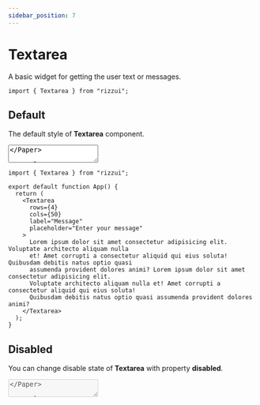 ```yaml
---
sidebar_position: 7
---
```



# Textarea

A basic widget for getting the user text or messages.

```tsx
import { Textarea } from "rizzui";
```

<div className="mb-28" />

## Default

The default style of **Textarea** component.

<Paper className="text-gray-1000 block">
  <Textarea
    label="Message"
    placeholder="Write you message..."
  />
</Paper>

```tsx
import { Textarea } from "rizzui";

export default function App() {
  return (
    <Textarea
      label="Message"
      placeholder="Write you message..."
    />
  );
}
```

<div className="mb-16" />

## Variants

You can change the style of **Textarea** with property [**variant**](#textarea-variants).

<Paper className="grid grid-cols-1 sm:grid-cols-2 gap-4">
  <Textarea
    label="Active"
    variant="active"
    placeholder="Enter your message"
  />
  <Textarea
    label="Flat"
    variant="flat"
    placeholder="Enter your message"
  />
  <Textarea
    label="Outline"
    variant="outline"
    placeholder="Enter your message"
  />
  <Textarea
    label="Text"
    variant="text"
    placeholder="Enter your message"
  />
</Paper>

```tsx
import { Textarea } from "rizzui";

export default function App() {
  return (
    <>
      <Textarea
        label="Active"
        variant="active"
        placeholder="Enter your message"
      />
      <Textarea
        label="Flat"
        variant="flat"
        placeholder="Enter your message"
      />
      <Textarea
        label="Outline"
        variant="outline"
        placeholder="Enter your message"
      />
      <Textarea
        label="Text"
        variant="text"
        placeholder="Enter your message"
      />
    </>
  );
}
```

<div className="mb-16" />

## Sizes

You can change the style of **Textarea** with property [**size**](#textarea-sizes).

<Paper className="gap-4 flex-row flex-wrap justify-start items-start">
  <Textarea
    label="Small"
    placeholder="Enter your message"
    size="sm"
  />
  <Textarea
    label="Default"
    placeholder="Enter your message"
  />
  <Textarea
    label="Large"
    placeholder="Enter your message"
    size="lg"
  />
  <Textarea
    label="Extra Large"
    placeholder="Enter your message"
    size="xl"
  />
</Paper>

```tsx
import { Textarea } from "rizzui";

export default function App() {
  return (
    <>
      <Textarea
        label="Small"
        placeholder="Enter your message"
        size="sm"
      />
      <Textarea
        label="Default"
        placeholder="Enter your message"
      />
      <Textarea
        label="Large"
        placeholder="Enter your message"
        size="lg"
      />
      <Textarea
        label="Extra Large"
        placeholder="Enter your message"
        size="xl"
      />
    </>
  );
}
```

<div className="mb-16" />

## Rounded

You can change the style of **Textarea** with property [**rounded**](#textarea-rounded).

<Paper className="gap-4 flex-row flex-wrap justify-start items-start">
  <Textarea
    label="Rounded Small"
    placeholder="Enter your message"
    rounded="sm"
    variant="active"
  />
  <Textarea
    label="Rounded Default"
    placeholder="Enter your message"
    variant="active"
  />
  <Textarea
    label="Rounded Large"
    placeholder="Enter your message"
    rounded="lg"
    variant="active"
  />
  <Textarea
    label="Rounded Extra Large"
    placeholder="Enter your message"
    rounded="xl"
    variant="active"
  />
  <Textarea
    label="Rounded None"
    placeholder="Enter your message"
    rounded="none"
    variant="active"
  />
</Paper>

```tsx
import { Textarea } from "rizzui";

export default function App() {
  return (
    <>
      <Textarea
        label="Rounded Small"
        placeholder="Enter your message"
        rounded="sm"
        variant="active"
      />
      <Textarea
        label="Rounded Default"
        placeholder="Enter your message"
        variant="active"
      />
      <Textarea
        label="Rounded Large"
        placeholder="Enter your message"
        rounded="lg"
        variant="active"
      />
      <Textarea
        label="Rounded Extra Large"
        placeholder="Enter your message"
        rounded="xl"
        variant="active"
      />
      <Textarea
        label="Rounded None"
        placeholder="Enter your message"
        rounded="none"
        variant="active"
      />
    </>
  );
}
```

<div className="mb-16" />

## Colors

You can change the style of **Textarea** with property [**color**](#textarea-colors).

<Paper className="gap-4 flex-row flex-wrap justify-start items-start">
  <Textarea
    label="Default"
    variant="flat"
    placeholder="Enter your message"
  />
  <Textarea
    label="Primary"
    variant="flat"
    placeholder="Enter your message"
    color="primary"
  />
  <Textarea
    label="Secondary"
    variant="flat"
    placeholder="Enter your message"
    color="secondary"
  />
  <Textarea
    label="Danger"
    variant="flat"
    placeholder="Enter your message"
    color="danger"
  />
  <Textarea
    label="Info"
    variant="flat"
    placeholder="Enter your message"
    color="info"
  />
  <Textarea
    label="Success"
    variant="flat"
    placeholder="Enter your message"
    color="success"
  />
  <Textarea
    label="Warning"
    variant="flat"
    placeholder="Enter your message"
    color="warning"
  />
</Paper>

```tsx
import { Textarea } from "rizzui";

export default function App() {
  return (
    <>
      <Textarea
        label="Default"
        variant="flat"
        placeholder="Enter your message"
      />
      <Textarea
        label="Primary"
        variant="flat"
        placeholder="Enter your message"
        color="primary"
      />
      <Textarea
        label="Secondary"
        variant="flat"
        placeholder="Enter your message"
        color="secondary"
      />
      <Textarea
        label="Danger"
        variant="flat"
        placeholder="Enter your message"
        color="danger"
      />
      <Textarea
        label="Info"
        variant="flat"
        placeholder="Enter your message"
        color="info"
      />
      <Textarea
        label="Success"
        variant="flat"
        placeholder="Enter your message"
        color="success"
      />
      <Textarea
        label="Warning"
        variant="flat"
        placeholder="Enter your message"
        color="warning"
      />
    </>
  );
}
```

<div className="mb-16" />

## With Custom Rows & Cols

You can change rows and cols of **Textarea** with property **rows** & **cols**.

<Paper className="block">
  <Textarea
    rows={4}
    cols={50}
    label="Message"
    placeholder="Enter your message"
    textareaClassName="overflow-y-auto"
  >
    Lorem ipsum dolor sit amet consectetur adipisicing elit. Voluptate architecto aliquam nulla et!
    Amet corrupti a consectetur aliquid qui eius soluta! Quibusdam debitis natus optio quasi
    assumenda provident dolores animi? Lorem ipsum dolor sit amet consectetur adipisicing elit.
    Voluptate architecto aliquam nulla et! Amet corrupti a consectetur aliquid qui eius soluta!
    Quibusdam debitis natus optio quasi assumenda provident dolores animi?
  </Textarea>
</Paper>

```tsx
import { Textarea } from "rizzui";

export default function App() {
  return (
    <Textarea
      rows={4}
      cols={50}
      label="Message"
      placeholder="Enter your message"
    >
      Lorem ipsum dolor sit amet consectetur adipisicing elit. Voluptate architecto aliquam nulla
      et! Amet corrupti a consectetur aliquid qui eius soluta! Quibusdam debitis natus optio quasi
      assumenda provident dolores animi? Lorem ipsum dolor sit amet consectetur adipisicing elit.
      Voluptate architecto aliquam nulla et! Amet corrupti a consectetur aliquid qui eius soluta!
      Quibusdam debitis natus optio quasi assumenda provident dolores animi?
    </Textarea>
  );
}
```

<div className="mb-16" />

## Disabled

You can change disable state of **Textarea** with property **disabled**.

<Paper className="block">
  <Textarea
    disabled
    label="Message"
    placeholder="Enter your message"
  />
</Paper>

```tsx
import { Textarea } from "rizzui";

export default function App() {
  return (
    <Textarea
      disabled
      label="Message"
      placeholder="Enter your message"
    />
  );
}
```

<div className="mb-16" />

## Read Only

You can change readOnly state of **Textarea** with property **readOnly**.

<Paper className="block">
  <Textarea
    readOnly
    label="Message"
    placeholder="Enter your message"
  />
</Paper>

```tsx
import { Textarea } from "rizzui";

export default function App() {
  return (
    <Textarea
      readOnly
      label="Message"
      placeholder="Enter your message"
    />
  );
}
```

<div className="mb-16" />

## With Clear Button

You can add a clear button of **Textarea** with property **clearable**.

<Paper className="block">
  <TextareaClear />
</Paper>

```tsx
import { useState } from "react";
import { Textarea } from "aegon-ui";

export default function App() {
  const [state, setState] = useState(
    "It is a long established fact that a reader will be distracted by the readable content of a page when looking at its layout."
  );

  return (
    <Textarea
      label="Message"
      clearable
      value={state}
      onClear={() => setState("")}
      onChange={(e) => setState(e.target.value)}
    />
  );
}
```

<div className="mb-16" />

## With Helper Text

You can add helper text to **Textarea** with property **helperText**.

<Paper className="block">
  <Textarea
    label="Message"
    placeholder="Enter your message"
    helperText="This is helper text."
  />
</Paper>

```tsx
import { Textarea } from "rizzui";

export default function App() {
  return (
    <Textarea
      label="Message"
      placeholder="Enter your message"
      helperText="This is helper text."
    />
  );
}
```

<div className="mb-16" />

## With Error

You can show error message to **Textarea** with property **error**.

<Paper className="block">
  <Textarea
    label="Message"
    error="This field is required"
    placeholder="Enter your message"
  />
</Paper>

```tsx
import { Textarea } from "rizzui";

export default function App() {
  return (
    <Textarea
      label="Message"
      error="This field is required"
      placeholder="Enter your message"
    />
  );
}
```

<div className="mb-16" />

## With Character Count

You can set character limit and show character counter of **Textarea** with property **maxLength** & **renderCharacterCount**.

<Paper className="block">
  <TextareaCharacterCount />
</Paper>

```tsx
import { useState } from "react";
import { Textarea } from "aegon-ui";

export default function App() {
  const [state, setState] = useState("Do not lose hope, nor be sad.");

  return (
    <Textarea
      label="Message"
      value={state}
      maxLength={100}
      onChange={(e) => setState(e.target.value)}
      renderCharacterCount={({ characterCount, maxLength }) => (
        <div className="text-right text-sm opacity-70 rtl:text-left">
          {characterCount}/{maxLength}
        </div>
      )}
    />
  );
}
```

<div className="mb-20" />

## APIs

<hr />

<div className="mb-10" />

### Textarea Props

Here is the API documentation of the Textarea component. And the rest of the props are the same as the original html textarea field. You can use props like **disabled**, **placeholder**, **rows**, **cols**, **maxLength** etc.

|        Props         |                               Type                               |                                Description                                |   Default   |
| :------------------: | :--------------------------------------------------------------: | :-----------------------------------------------------------------------: | :---------: |
|        label         |                           `ReactNode`                            |                              Set field label                              |    \_ \_    |
|     placeholder      |                             `string`                             |                                                                           |    \_ \_    |
|       children       |                           `ReactNode`                            |                         Default value in textarea                         |    \_ \_    |
|       variant        |              [TextareaVariants](#textarea-variants)              |                    The variants of the component are:                     | `"outline"` |
|         size         |                 [TextareaSizes](#textarea-sizes)                 | The size of the component. "sm" is equivalent to the dense input styling. | `"DEFAULT"` |
|       rounded        |               [TextareaRounded](#textarea-rounded)               |                         The rounded variants are:                         | `"DEFAULT"` |
|        color         |                [TextareaColors](#textarea-colors)                |                           Change textarea color                           | `"DEFAULT"` |
|       disabled       |                            `boolean`                             |                     Whether the textarea is disabled                      |    \_ \_    |
|      autoFocus       |                            `boolean`                             |                                                                           |    \_ \_    |
|         form         |                             `string`                             |                                                                           |    \_ \_    |
|         name         |                             `string`                             |                                                                           |    \_ \_    |
|        value         |                [TextareaValues](#textarea-values)                |                                                                           |    \_ \_    |
|       onChange       |              [TextareaOnchange](#textarea-onchange)              |                                                                           |    \_ \_    |
|         key          |                           `key` `null`                           |                                                                           |    \_ \_    |
|        error         |                             `string`                             |                    Show error message using this prop                     |    \_ \_    |
|      helperText      |                           `ReactNode`                            |         Add helper text. It could be string or a React component          |    \_ \_    |
|   helperClassName    |                             `string`                             |        This prop allows you to customize the helper message style         |    \_ \_    |
|    errorClassName    |                             `string`                             |         This prop allows you to customize the error message style         |    \_ \_    |
|     autoComplete     |                             `string`                             |                                                                           |    \_ \_    |
|      maxLength       |                             `number`                             |                    Set custom max length of character                     |    \_ \_    |
|      minLength       |                             `number`                             |                                                                           |    \_ \_    |
|       readOnly       |                            `boolean`                             |                                                                           |    \_ \_    |
|       required       |                            `boolean`                             |                                                                           |    \_ \_    |
|      clearable       |                            `boolean`                             |                           add clearable option                            |    \_ \_    |
|       onClear        |               [TextareaOnclear](#textarea-onclear)               |                                clear event                                |    \_ \_    |
|    labelClassName    |                             `string`                             |   Use labelClassName prop to do some addition style for the field label   |    \_ \_    |
|         cols         |                             `number`                             |                              Set custom cols                              |    \_ \_    |
|         rows         |                             `number`                             |                              Set custom rows                              |     `5`     |
|  textareaClassName   |                             `string`                             |            Add custom classes for the input filed extra style             |    \_ \_    |
| renderCharacterCount | [TextareaRenderCharacterCount](#textarea-render-character-count) |                It is the password visibility toggle icon.                 |    \_ \_    |
|       dirName        |                             `string`                             |                                                                           |    \_ \_    |
|         wrap         |                             `string`                             |                                                                           |    \_ \_    |
|         ref          |                    `Ref<HTMLTextAreaElement>`                    |                                                                           |    \_ \_    |

<div className="mb-10" />

### Textarea Variants

```ts
type TextareaVariants = "flat" | "outline" | "text" | "active";
```

<div className="mb-10" />

### Textarea Sizes

```ts
type TextareaSizes = "sm" | "DEFAULT" | "lg" | "xl";
```

<div className="mb-10" />

### Textarea Rounded

```ts
type TextareaRounded = "sm" | "DEFAULT" | "lg" | "xl" | "none";
```

<div className="mb-10" />

### Textarea Colors

```ts
type TextareaColors =
  | "DEFAULT"
  | "primary"
  | "secondary"
  | "danger"
  | "info"
  | "success"
  | "warning";
```

<div className="mb-10" />

### Textarea Values

```ts
type TextareaValues = "string" | "number" | "readonly string[]";
```

<div className="mb-10" />

### Textarea onChange

```ts
type TextareaOnchange = ChangeEventHandler<HTMLTextAreaElement>;
```

<div className="mb-10" />

### Textarea onClear

```ts
type TextareaOnclear = (event: MouseEvent<Element, MouseEvent>) => void;
```

<div className="mb-10" />

### Textarea Render Character Count

```ts
type TextareaRenderCharacterCount =
  | (({ characterCount, maxLength }: { characterCount?: number; maxLength?: number }) => ReactNode)
  | undefined;
```
